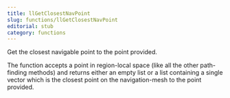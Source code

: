 ```yaml
---
title: llGetClosestNavPoint
slug: functions/llGetClosestNavPoint
editorial: stub
category: functions
---
```


<LSLFunction name="llGetClosestNavPoint"/>

Get the closest navigable point to the point provided.

The function accepts a point in region-local space (like all the other path-finding methods) and returns either an empty list or a list containing a single vector which is the closest point on the navigation-mesh to the point provided.

